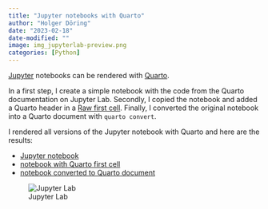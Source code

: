 ```yaml
---
title: "Jupyter notebooks with Quarto"
author: "Holger Döring"
date: "2023-02-18"
date-modified: ""
image: img_jupyterlab-preview.png
categories: [Python]
---
```


[Jupyter](https://jupyter.org/try-jupyter/lab/index.html) notebooks can be rendered with [Quarto](https://quarto.org/docs/tools/jupyter-lab.html).

In a first step, I create a simple notebook with the code from the Quarto documentation on Jupyter Lab. Secondly, I copied the notebook and added a Quarto header in a [Raw first cell](https://quarto.org/docs/tools/jupyter-lab.html#yaml-front-matter). Finally, I converted the original notebook into a Quarto document with `quarto convert`.

I rendered all versions of the Jupyter notebook with Quarto and here are the results:

+ [Jupyter notebook](jupyter.html)
+ [notebook with Quarto first cell](jupyter-options.html)
+ [notebook converted to Quarto document](jupyter-quarto.html)

![Jupyter Lab](jupyterlab-preview.png)